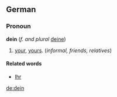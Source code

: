 ==German==
===Pronoun===
'''dein''' (''f. and plural'' [[deine]])
# [[your]], [[yours]]. (''informal, friends, relatives'')

====Related words====
* [[Ihr]]

[[de:dein]]